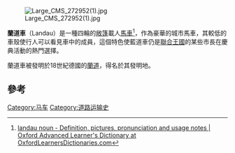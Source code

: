 [[File:Large_CMS_272952(1).jpg|thumb]]

'''蘭道車'''（Landau）是一種四輪的[[敞篷車|敞篷]]載人[[馬車|馬車]]<ref>[https://www.oxfordlearnersdictionaries.com/definition/english/landau?q=landau landau noun - Definition, pictures, pronunciation and usage notes | Oxford Advanced Learner's Dictionary at OxfordLearnersDictionaries.com]</ref>，作為豪華的城市馬車，其較低的車殼使行人可以看見車中的成員，這個特色使藍道車仍是[[聯合王國|聯合王國]]的某些市長在慶典活動的熱門選擇。

蘭道車被發明於18世紀德國的[[蘭道|蘭道]]，得名於其發明地。

==參考==
{{reflist}}

[[Category:马车|Category:马车]]
[[Category:道路运输史|Category:道路运输史]]